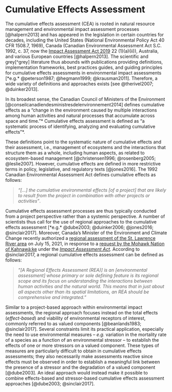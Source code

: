 # Cumulative Effects Assessment {#ceasection}

The cumulative effects assessment (CEA) is rooted in natural resource management and environmental impact assessment processes [@halpern2013] and has appeared in the legislation in certain countries for decades, including the United States (National Environmental Policy Act 40 CFR \S 1508.7, 1969), Canada (Canadian Environmental Assessment Act S.C. 1992, c. 37, now the [Impact Assessment Act 2019](https://laws-lois.justice.gc.ca/eng/acts/i-2.75/FullText.html) 22 (1)(a)(ii)), Australia, and various European countries [@halpern2013]. The scientific and grey[^grey] literature thus abounds with publications providing definitions, implementation frameworks, best practices guides, and guiding principles for cumulative effects assessments in environmental impact assessments [*e.g.* @peterson1987; @hegmann1999; @krausman2011]. Therefore, a wide variety of definitions and approaches exists [see @therivel2007; @duinker2013].

In its broadest sense, the Canadian Council of Ministers of the Environment [@conseilcanadiendesministresdelenvironnement2014] defines cumulative effects as a “change in the environment caused by multiple interactions among human activities and natural processes that accumulate across space and time.”* Cumulative effects assessment is defined as “a systematic process of identifying, analyzing and evaluating cumulative effects”*.

These definitions point to the systematic nature of cumulative effects and their assessment, i.e., management of ecosystems and the interactions that structure them as a whole, including human aspects, as related to ecosystem-based management [@christensen1996; @rosenberg2005; @leslie2007]. However, cumulative effects are defined in more restrictive terms in policy, legislative, and regulatory texts [@jones2016]. The 1992 Canadian Environmental Assessment Act defines cumulative effects as follows:

> *“[...] the cumulative environmental effects [of a project] that are likely to result from the project in combination with other projects or activities”*.

Cumulative effects assessment processes are thus typically conducted from a project perspective rather than a systemic perspective. A number of scientists thus call for the use of regional approaches to the cumulative effects assessment [*e.g.* @dube2003; @duinker2006; @jones2016; @sinclair2017]. Moreover, Canada’s Minister of the Environment and Climate Change recently authorized a [regional assessment of the St. Lawrence River area](https://iaac-aeic.gc.ca/050/evaluations/document/140637?&culture=en-CA) on July 15, 2021, in response to a [request by the Mohawk Nation of Kahnawà:ke](https://iaac-aeic.gc.ca/050/documents/p80913/135682E.pdf) under the [*Impact Assessment Act*](https://laws-lois.justice.gc.ca/eng/acts/i-2.75/FullText.html). According to @sinclair2017, a regional cumulative effects assessment can be defined as follows:

> *”[A Regional Effects Assessment (REA)] is an [environmental assessment] whose primary or sole defining feature is its regional scope and its focus on understanding the interactions between human activities and the natural world. This means that in just about all aspects other than its spatial limitations, an REA should be comprehensive and integrated.”*

Similar to a project-based approach within environmental impact assessments, the regional approach focuses instead on the total effects (*effect-based*) and viability of environmental receptors of interest, commonly referred to as valued components [@beanlands1983; @sinclair2017]. Several constraints limit its practical application, especially the need to use environmental measures -- *e.g.* variation in the mortality rate of a species as a function of an environmental stressor -- to establish the effects of one or more stressors on a valued component. These types of measures are particularly difficult to obtain in cumulative effects assessments; they also necessarily make assessments reactive since effects must be observed in order to establish a meaningful link between the presence of a stressor and the degradation of a valued component [@dube2003]. An ideal approach would instead make it possible to combine effects-based and stressor-based cumulative effects assessment approaches [@dube2003; @sinclair2017].